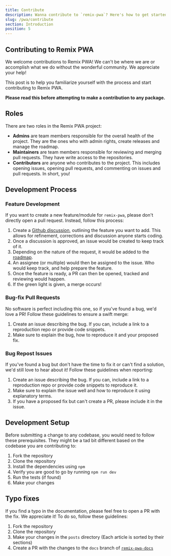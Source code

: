 ```yaml
---
title: Contribute
description: Wanna contribute to `remix-pwa`? Here's how to get started.
slug: /pwa/contribute
section: Introduction
position: 5
---
```


## Contributing to Remix PWA

We welcome contributions to Remix PWA! We can't be where we are or accomplish what we do without the wonderful community. We appreciate your help!

This post is to help you familiarize yourself with the process and start contributing to Remix PWA.

**Please read this before attempting to make a contribution to any package.**

## Roles

There are two roles in the Remix PWA project:

- **Admins** are team members responsible for the overall health of the project. They are the ones who with admin rights, create releases and manage the roadmap.
- **Maintainers** are team members responsible for reviewing and merging pull requests. They have write access to the repositories.
- **Contributors** are anyone who contributes to the project. This includes opening issues, opening pull requests, and commenting on issues and pull requests. In short, you!

## Development Process 

### Feature Development 

If you want to create a new feature/module for `remix-pwa`, please don't directly open a pull request. 
Instead, follow this process:

1. Create a [Github discussion](https://github.com/orgs/remix-pwa/discussions), outlining the feature you want to add. This allows for refinement, corrections and discussion anyone starts coding.
2. Once a discussion is approved, an issue would be created to keep track of it.
3. Depending on the nature of the request, it would be added to the [roadmap](/pwa/roadmap).
4. An assignee (or multiple) would then be assigned to the issue. Who would keep track, and help prepare the feature.
5. Once the feature is ready, a PR can then be opened, tracked and reviewing would happen.
6. If the green light is given, a merge occurs!

### Bug-fix Pull Requests

No software is perfect including this one, so if you've found a bug, we'd love a PR! Follow these guidelines to ensure a swift merge:

1. Create an issue describing the bug. If you can, include a link to a reproduction repo or provide code snippets.
2. Make sure to explain the bug, how to reproduce it and your proposed fix.

### Bug Repost Issues 

If you've found a bug but don't have the time to fix it or can't find a solution, we'd still love to hear about it! Follow these guidelines when reporting:

1. Create an issue describing the bug. If you can, include a link to a reproduction repo or provide code snippets to reproduce it.
2. Make sure to explain the issue well and how to reproduce it using explanatory terms.
3. If you have a proposed fix but can't create a PR, please include it in the issue.

## Development Setup

Before submitting a change to any codebase, you would need to follow these prerequisites. They might be a tad bit different based on the codebase you are contributing to:

1. Fork the repository 
2. Clone the repository
3. Install the dependencies using `npm`
4. Verify you are good to go by running `npm run dev`
5. Run the tests (if found)
6. Make your changes

## Typo fixes

If you find a typo in the documentation, please feel free to open a PR with the fix. We appreciate it!
To do so, follow these guidelines:

1. Fork the repository
2. Clone the repository
3. Make your changes in the `posts` directory (Each article is sorted by their sections)
4. Create a PR with the changes to the `docs` branch of [`remix-pwa-docs`](https://github.com/ShafSpecs/remix-pwa-docs)